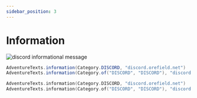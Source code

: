```yaml
---
sidebar_position: 3
---
```



# Information

<img src="/img/messages/information_discord.png" alt="discord informational message"/>

<Tabs>

<TabItem value="java" label="Java">

```java
AdventureTexts.information(Category.DISCORD, "discord.orefield.net")
AdventureTexts.information(Category.of("DISCORD", "DISCORD"), "discord.orefield.net")
```

</TabItem>

<TabItem value="kotlin" label="Kotlin">

```kotlin
AdventureTexts.information(Category.DISCORD, "discord.orefield.net")
AdventureTexts.information(Category.of("DISCORD", "DISCORD"), "discord.orefield.net")
```

</TabItem>

</Tabs>
